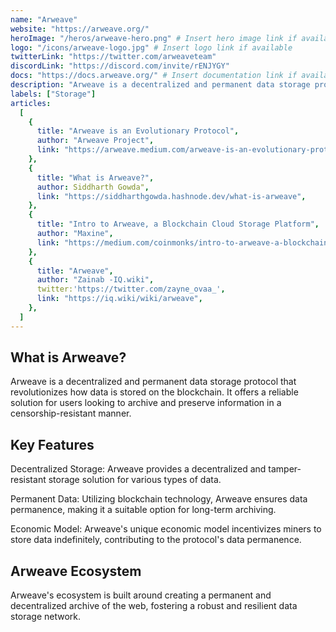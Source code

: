---
name: "Arweave"
website: "https://arweave.org/"
heroImage: "/heros/arweave-hero.png" # Insert hero image link if available
logo: "/icons/arweave-logo.jpg" # Insert logo link if available
twitterLink: "https://twitter.com/arweaveteam"
discordLink: "https://discord.com/invite/rENJYGY"
docs: "https://docs.arweave.org/" # Insert documentation link if available
description: "Arweave is a decentralized and permanent data storage protocol that enables users to store data on the blockchain."
labels: ["Storage"]
articles:
  [
    {
      title: "Arweave is an Evolutionary Protocol",
      author: "Arweave Project",
      link: "https://arweave.medium.com/arweave-is-an-evolutionary-protocol-e072f5e69eaa",
    },
    {
      title: "What is Arweave?",
      author: Siddharth Gowda",
      link: "https://siddharthgowda.hashnode.dev/what-is-arweave",
    },
    {
      title: "Intro to Arweave, a Blockchain Cloud Storage Platform",
      author: "Maxine",
      link: "https://medium.com/coinmonks/intro-to-arweave-a-blockchain-cloud-storage-platform-4b73f62336ea",
    },
    {
      title: "Arweave",
      author: "Zainab -IQ.wiki",
      twitter:'https://twitter.com/zayne_ovaa_',
      link: "https://iq.wiki/wiki/arweave",
    },
  ]
---

## What is Arweave?

Arweave is a decentralized and permanent data storage protocol that revolutionizes how data is stored on the blockchain. It offers a reliable solution for users looking to archive and preserve information in a censorship-resistant manner.

## Key Features

Decentralized Storage: Arweave provides a decentralized and tamper-resistant storage solution for various types of data.

Permanent Data: Utilizing blockchain technology, Arweave ensures data permanence, making it a suitable option for long-term archiving.

Economic Model: Arweave's unique economic model incentivizes miners to store data indefinitely, contributing to the protocol's data permanence.

## Arweave Ecosystem

Arweave's ecosystem is built around creating a permanent and decentralized archive of the web, fostering a robust and resilient data storage network.
